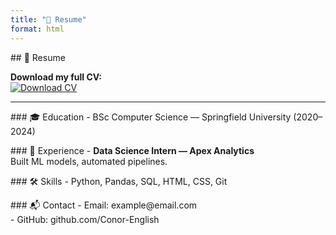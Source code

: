 ```yaml
---
title: "📄 Resume"
format: html
---
```


<div class="fade-in container mt-4">
  <div class="card shadow-sm p-4">

  ## 📄 Resume

  **Download my full CV:**  
  [![Download CV](https://img.shields.io/badge/Download-My%20CV-blue?style=for-the-badge)](CV.pdf)

  ---

  ### 🎓 Education
  - BSc Computer Science — Springfield University (2020–2024)

  ### 💼 Experience
  - **Data Science Intern — Apex Analytics**  
    Built ML models, automated pipelines.

  ### 🛠 Skills
  - Python, Pandas, SQL, HTML, CSS, Git

  ### 📬 Contact
  - Email: example@email.com  
  - GitHub: github.com/Conor-English

  </div>
</div>
